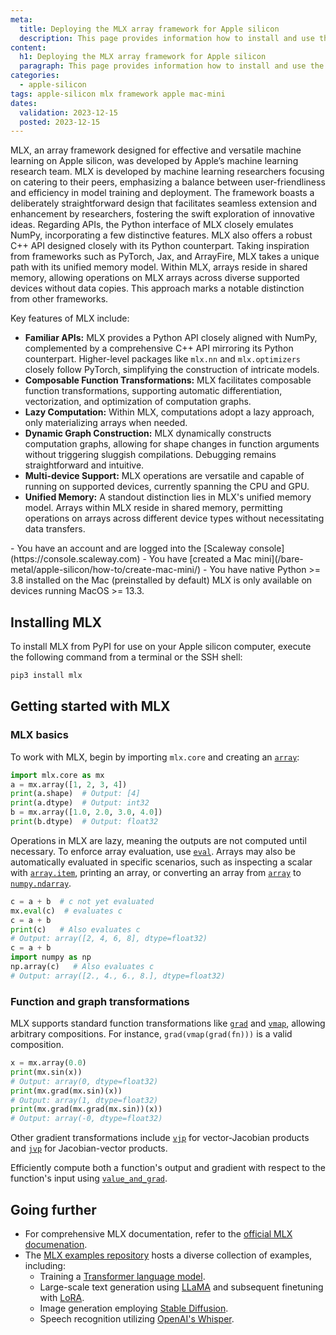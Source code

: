 ```yaml
---
meta:
  title: Deploying the MLX array framework for Apple silicon
  description: This page provides information how to install and use the MLX array framework on Scaleway's Apple silicon as a Service.
content:
  h1: Deploying the MLX array framework for Apple silicon
  paragraph: This page provides information how to install and use the MLX array framework on Scaleway's Apple silicon as a Service.
categories:
  - apple-silicon
tags: apple-silicon mlx framework apple mac-mini
dates:
  validation: 2023-12-15
  posted: 2023-12-15
---
```



MLX, an array framework designed for effective and versatile machine learning on Apple silicon, was developed by Apple’s machine learning research team.
MLX is developed by machine learning researchers focusing on catering to their peers, emphasizing a balance between user-friendliness and efficiency in model training and deployment. The framework boasts a deliberately straightforward design that facilitates seamless extension and enhancement by researchers, fostering the swift exploration of innovative ideas.
Regarding APIs, the Python interface of MLX closely emulates NumPy, incorporating a few distinctive features. MLX also offers a robust C++ API designed closely with its Python counterpart.
Taking inspiration from frameworks such as PyTorch, Jax, and ArrayFire, MLX takes a unique path with its unified memory model. Within MLX, arrays reside in shared memory, allowing operations on MLX arrays across diverse supported devices without data copies. This approach marks a notable distinction from other frameworks.

Key features of MLX include:

* **Familiar APIs:** MLX provides a Python API closely aligned with NumPy, complemented by a comprehensive C++ API mirroring its Python counterpart. Higher-level packages like `mlx.nn` and `mlx.optimizers` closely follow PyTorch, simplifying the construction of intricate models.
* **Composable Function Transformations:** MLX facilitates composable function transformations, supporting automatic differentiation, vectorization, and optimization of computation graphs.
* **Lazy Computation:** Within MLX, computations adopt a lazy approach, only materializing arrays when needed.
* **Dynamic Graph Construction:** MLX dynamically constructs computation graphs, allowing for shape changes in function arguments without triggering sluggish compilations. Debugging remains straightforward and intuitive.
* **Multi-device Support:** MLX operations are versatile and capable of running on supported devices, currently spanning the CPU and GPU.
* **Unified Memory:** A standout distinction lies in MLX's unified memory model. Arrays within MLX reside in shared memory, permitting operations on arrays across different device types without necessitating data transfers.

<Message type="requirement">
  - You have an account and are logged into the [Scaleway console](https://console.scaleway.com)
  - You have [created a Mac mini](/bare-metal/apple-silicon/how-to/create-mac-mini/)
  - You have native Python >= 3.8 installed on the Mac (preinstalled by default)
</Message> 

<Message type="note">
    MLX is only available on devices running MacOS >= 13.3.
</Message>

## Installing MLX

To install MLX from PyPI for use on your Apple silicon computer, execute the following command from a terminal or the SSH shell:

```bash
pip3 install mlx
```

## Getting started with MLX

### MLX basics

To work with MLX, begin by importing ``mlx.core`` and creating an [`array`](https://ml-explore.github.io/mlx/build/html/python/_autosummary/mlx.core.array.html#mlx.core.array):

```python
import mlx.core as mx
a = mx.array([1, 2, 3, 4])
print(a.shape)  # Output: [4]
print(a.dtype)  # Output: int32
b = mx.array([1.0, 2.0, 3.0, 4.0])
print(b.dtype)  # Output: float32
```

Operations in MLX are lazy, meaning the outputs are not computed until necessary. To enforce array evaluation, use [`eval`](https://ml-explore.github.io/mlx/build/html/python/_autosummary/mlx.core.eval.html#mlx.core.eval). Arrays may also be automatically evaluated in specific scenarios, such as inspecting a scalar with [`array.item`](https://ml-explore.github.io/mlx/build/html/quick_start.html#:~:text=a%20scalar%20with-,array.item(),-%2C%20printing%20an%20array), printing an array, or converting an array from [`array`](https://ml-explore.github.io/mlx/build/html/python/_autosummary/mlx.core.array.html#mlx.core.array) to [`numpy.ndarray`](https://numpy.org/doc/stable/reference/generated/numpy.ndarray.html#numpy.ndarray).

```python
c = a + b  # c not yet evaluated
mx.eval(c)  # evaluates c
c = a + b
print(c)   # Also evaluates c
# Output: array([2, 4, 6, 8], dtype=float32)
c = a + b
import numpy as np
np.array(c)   # Also evaluates c
# Output: array([2., 4., 6., 8.], dtype=float32)
```

### Function and graph transformations

MLX supports standard function transformations like [`grad`](https://ml-explore.github.io/mlx/build/html/python/_autosummary/mlx.core.grad.html#mlx.core.grad) and [`vmap`](https://ml-explore.github.io/mlx/build/html/python/_autosummary/mlx.core.vmap.html#mlx.core.vmap), allowing arbitrary compositions. For instance, ``grad(vmap(grad(fn)))`` is a valid composition.

```python
x = mx.array(0.0)
print(mx.sin(x))
# Output: array(0, dtype=float32)
print(mx.grad(mx.sin)(x))
# Output: array(1, dtype=float32)
print(mx.grad(mx.grad(mx.sin))(x))
# Output: array(-0, dtype=float32)
```

Other gradient transformations include [`vjp`](https://ml-explore.github.io/mlx/build/html/python/_autosummary/mlx.core.vjp.html#mlx.core.vjp) for vector-Jacobian products and [`jvp`](https://ml-explore.github.io/mlx/build/html/python/_autosummary/mlx.core.jvp.html#mlx.core.jvp) for Jacobian-vector products.

Efficiently compute both a function's output and gradient with respect to the function's input using [`value_and_grad`](https://ml-explore.github.io/mlx/build/html/python/_autosummary/mlx.core.value_and_grad.html#mlx.core.value_and_grad).

## Going further

- For comprehensive MLX documentation, refer to the [official MLX documenation](https://ml-explore.github.io/mlx/build/html/index.html).
- The [MLX examples repository](https://github.com/ml-explore/mlx-examples) hosts a diverse collection of examples, including:
    - Training a [Transformer language model](https://github.com/ml-explore/mlx-examples/tree/main/transformer_lm).
    - Large-scale text generation using [LLaMA](https://github.com/ml-explore/mlx-examples/tree/main/llms/llama) and subsequent finetuning with [LoRA](https://github.com/ml-explore/mlx-examples/tree/main/lora).
    - Image generation employing [Stable Diffusion](https://github.com/ml-explore/mlx-examples/tree/main/stable_diffusion).
    - Speech recognition utilizing [OpenAI's Whisper](https://github.com/ml-explore/mlx-examples/tree/main/whisper).
